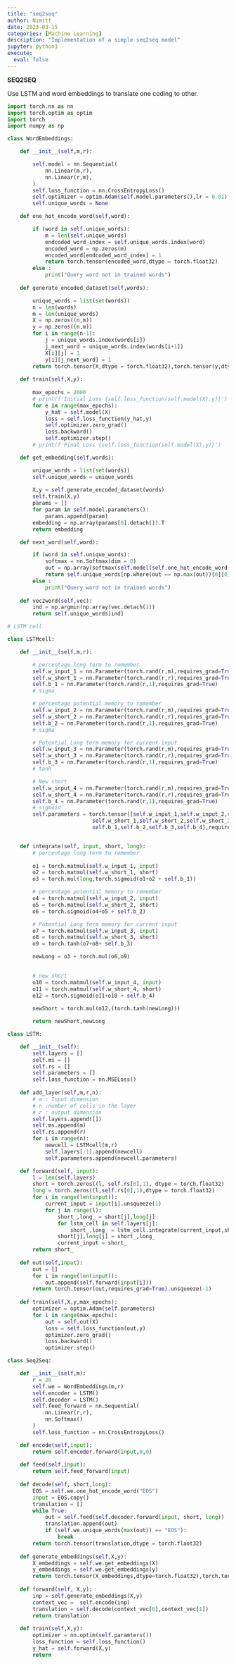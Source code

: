```yaml
---
title: "seq2seq"
author: Nimitt
date: 2023-03-15
categories: [Machine Learning]
description: "Implementation of a simple seq2seq model"
jupyter: python3
execute:
  eval: false  
---
```


**SEQ2SEQ**

Use LSTM and word embeddings to translate one coding to other.

```python
import torch.nn as nn
import torch.optim as optim
import torch
import numpy as np
```

```python
class WordEmbeddings:

    def __init__(self,m,r):

        self.model = nn.Sequential(
            nn.Linear(m,r),
            nn.Linear(r,m),
        )
        self.loss_function = nn.CrossEntropyLoss()
        self.optimizer = optim.Adam(self.model.parameters(),lr = 0.01)
        self.unique_words = None

    def one_hot_encode_word(self,word):

        if (word in self.unique_words):
            m = len(self.unique_words)
            endcoded_word_index = self.unique_words.index(word)
            encoded_word = np.zeros(m)
            encoded_word[endcoded_word_index] = 1
            return torch.tensor(encoded_word,dtype = torch.float32)
        else :
            print("Query word not in trained words")
    
    def generate_encoded_dataset(self,words):

        unique_words = list(set(words))
        n = len(words)
        m = len(unique_words)
        X = np.zeros((n,m))
        y = np.zeros((n,m))
        for i in range(n-1):
            j = unique_words.index(words[i])
            j_next_word = unique_words.index(words[i+1])
            X[i][j] = 1
            y[i][j_next_word] = 1 
        return torch.tensor(X,dtype = torch.float32),torch.tensor(y,dtype = torch.float32)
        
    def train(self,X,y):
        
        max_epochs = 2000
        # print(f'Initial Loss {self.loss_function(self.model(X),y)}')
        for e in range(max_epochs):
            y_hat = self.model(X)
            loss = self.loss_function(y_hat,y)
            self.optimizer.zero_grad()
            loss.backward()
            self.optimizer.step()
        # print(f'Final Loss {self.loss_function(self.model(X),y)}')

    def get_embedding(self,words):

        unique_words = list(set(words))
        self.unique_words = unique_words
        
        X,y = self.generate_encoded_dataset(words)
        self.train(X,y)
        params = []
        for param in self.model.parameters():
            params.append(param)
        embedding = np.array(params[0].detach()).T
        return embedding

    def next_word(self,word):

        if (word in self.unique_words):
            softmax = nn.Softmax(dim = 0)
            out = np.array(softmax(self.model(self.one_hot_encode_word(word))).detach())
            return self.unique_words[np.where(out == np.max(out))[0][0]]    
        else :
            print("Query word not in trained words") 
            
    def vec2word(self,vec):
        ind = np.argmin(np.array(vec.detach()))
        return self.unique_words[ind]
```

```python
# LSTM cell

class LSTMcell:

    def __init__(self,m,r):

        # percentage long term to remember
        self.w_input_1 = nn.Parameter(torch.rand(r,m),requires_grad=True)
        self.w_short_1 = nn.Parameter(torch.rand(r,r),requires_grad=True)
        self.b_1 = nn.Parameter(torch.rand(r,1),requires_grad=True)
        # sigma

        # percentage potential memory to remember
        self.w_input_2 = nn.Parameter(torch.rand(r,m),requires_grad=True)
        self.w_short_2 = nn.Parameter(torch.rand(r,r),requires_grad=True)
        self.b_2 = nn.Parameter(torch.rand(r,1),requires_grad=True)
        # sigma

        # Potential Long term memory for current input
        self.w_input_3 = nn.Parameter(torch.rand(r,m),requires_grad=True)
        self.w_short_3 = nn.Parameter(torch.rand(r,r),requires_grad=True)
        self.b_3 = nn.Parameter(torch.rand(r,1),requires_grad=True)
        # tanh

        # New short
        self.w_input_4 = nn.Parameter(torch.rand(r,m),requires_grad=True)
        self.w_short_4 = nn.Parameter(torch.rand(r,r),requires_grad=True)
        self.b_4 = nn.Parameter(torch.rand(r,1),requires_grad=True)
        # sigmoid
        self.parameters = torch.tensor([self.w_input_1,self.w_input_2,self.w_input_3,self.w_input_4,
                           self.w_short_1,self.w_short_2,self.w_short_3,self.w_short_4,
                           self.b_1,self.b_2,self.b_3,self.b_4],requires_grad=True)


    def integrate(self, input, short, long):
        # percentage long term to remember
        
        o1 = torch.matmul(self.w_input_1, input)
        o2 = torch.matmul(self.w_short_1, short)
        o3 = torch.mul(long,torch.sigmoid(o1+o2 + self.b_1))

        # percentage potential memory to remember
        o4 = torch.matmul(self.w_input_2, input)
        o5 = torch.matmul(self.w_short_2, short) 
        o6 = torch.sigmoid(o4+o5 + self.b_2)

        # Potential Long term memory for current input
        o7 = torch.matmul(self.w_input_3, input)
        o8 = torch.matmul(self.w_short_3, short)
        o9 = torch.tanh(o7+o8+ self.b_3) 

        newLong = o3 + torch.mul(o6,o9)
        

        # new short
        o10 = torch.matmul(self.w_input_4, input)
        o11 = torch.matmul(self.w_short_4, short)
        o12 = torch.sigmoid(o11+o10 + self.b_4)
        
        newShort = torch.mul(o12,(torch.tanh(newLong)))

        return newShort,newLong
```

```python
class LSTM:

    def __init__(self):
        self.layers = []
        self.ms = []
        self.rs = []
        self.parameters = []
        self.loss_function = nn.MSELoss()
    
    def add_layer(self,m,r,n): 
        # m : Input dimension 
        # n :number of cells in the layer 
        # r : output dimension
        self.layers.append([])  
        self.ms.append(m)
        self.rs.append(r)   
        for i in range(n):
            newcell = LSTMcell(m,r)
            self.layers[-1].append(newcell)
            self.parameters.append(newcell.parameters)

    def forward(self, input):
        l = len(self.layers)
        short = torch.zeros((l, self.rs[0],1), dtype = torch.float32)
        long = torch.zeros((l,self.rs[0],1),dtype = torch.float32)
        for i in range(len(input)):
            current_input = input[i].unsqueeze(1)
            for j in range(l):
                short_,long_ = short[j],long[j]
                for lstm_cell in self.layers[j]:
                    short_,long_ = lstm_cell.integrate(current_input,short_,long_)
                short[j],long[j] = short_,long_
                current_input = short_
        return short_
    
    def out(self,input):
        out = []
        for i in range(len(input)):
            out.append(self.forward(input[i]))
        return torch.tensor(out,requires_grad=True).unsqueeze(-1)
    
    def train(self,X,y,max_epochs):
        optimizer = optim.Adam(self.parameters)
        for i in range(max_epochs):
            out = self.out(X)
            loss = self.loss_function(out,y)
            optimizer.zero_grad()
            loss.backward()
            optimizer.step()
```

```python
class Seq2Seq:

    def __init__(self,m):
        r = 20
        self.we = WordEmbeddings(m,r)
        self.encoder = LSTM()
        self.decoder = LSTM()
        self.feed_forward = nn.Sequential(
            nn.Linear(r,r),
            nn.Softmax()
        )
        self.loss_function = nn.CrossEntropyLoss()

    def encode(self,input):
        return self.encoder.forward(input,0,0)
    
    def feed(self,input):
        return self.feed_forward(input)
    
    def decode(self, short,long):
        EOS = self.we.one_hot_encode_word("EOS")
        input = EOS.copy()
        translation = []
        while True:
            out = self.feed(self.decoder.forward(input, short, long))
            translation.append(out)
            if (self.we.unique_words(max(out)) == "EOS"):
                break
        return torch.tensor(translation,dtype = torch.flaot32)
    
    def generate_embeddings(self,X,y):
        X_embeddings = self.we.get_embeddings(X)
        y_embeddings = self.we.get_embeddings(y)
        return torch.tensor(X_embeddings,dtype=torch.float32),torch.tensor(y_embeddings,dtype=torch.float32)
    
    def forward(self, X,y):
        inp = self.generate_embeddings(X,y)
        context_vec =  self.encode(inp)
        translation = self.decode(context_vec[0],context_vec[1])
        return translation
    
    def train(self,X,y):
        optimizer = nn.optim(self.paramters())
        loss_function = self.loss_function()
        y_hat = self.forward(X,y)
        return
```

